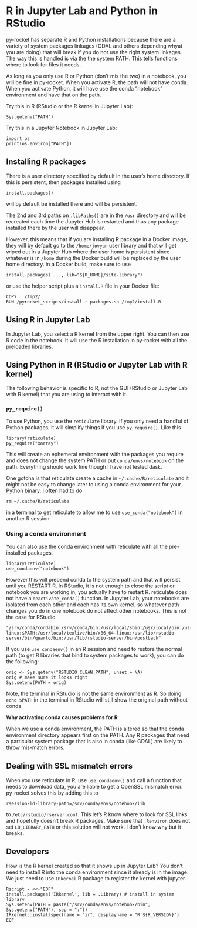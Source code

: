 # R in Jupyter Lab and Python in RStudio

py-rocket has separate R and Python installations because there are a variety of system packages linkages (GDAL and others depending whyat you are doing) that will break if you do not use the right system linkages. The way this is handled is via the the system PATH. This tells functions where to look for files it needs.

As long as you only use R or Python (don't mix the two) in a notebook, you will be fine in py-rocket. When you activate R, the path will not have conda. When you activate Python, it will have use the conda "notebook" environment and have that on the path. 

Try this in R (RStudio or the R kernel in Jupyter Lab):
```
Sys.getenv("PATH")
```
Try this in a Jupyter Notebook in Jupyter Lab:
```
import os
print(os.environ["PATH"])
```

## Installing R packages

There is a user directory specified by default in the user's home directory. If this is persistent, then packages installed using
```
install.packages()
```
will by default be installed there and will be persistent.

The 2nd and 3rd paths on `.libPaths()` are in the `/usr` directory and will be recreated each time the Jupyter Hub is restarted and thus any package installed there by the user will disappear.

However, this means that if you are installing R package in a Docker image, they will by default go to the `/home/jovyan` user library and that will get wiped out in a Jupyter Hub where the user home is persistent since whatever is in `/home` during the Docker build will be replaced by the user home directory. In a Docker build, make sure to use 
```
install.packages(...., lib="${R_HOME}/site-library")
```
or use the helper script plus a `install.R` file in your Docker file:
```
COPY . /tmp2/
RUN /pyrocket_scripts/install-r-packages.sh /tmp2/install.R
```

## Using R in Jupyter Lab

In Jupyter Lab, you select a R kernel from the upper right. You can then use R code in the notebook. It will use the R installation in py-rocket with all the preloaded libraries.

## Using Python in R (RStudio or Jupyter Lab with R kernel)

The following behavior is specific to R, not the GUI (RStudio or Jupyter Lab with R kernel) that you are using to interact with it.

### `py_require()`

To use Python, you use the `reticulate` library. If you only need a handful of Python packages, it will simplify things if you use `py_require()`.  Like this
```
library(reticulate)
py_require("xarray")
```
This will create an ephemeral environment with the packages you require and does not change the system PATH or put `conda/envs/notebook` on the path. Everything should work fine though I have not tested dask.

One gotcha is that reticulate create a cache in `~/.cache/R/reticulate` and it might not be easy to change later to using a conda environment for your Python binary. I often had to do
```
rm ~/.cache/R/reticulate
```
in a terminal to get reticulate to allow me to use `use_conda("notebook")` in another R session.

### Using a conda environment

You can also use the conda environment with reticulate with all the pre-installed packages.
```
library(reticulate)
use_condaenv("notebook")
```
However this will prepend conda to the system path and that will persist until you RESTART R. In RStudio, it is not enough to close the script or notebook you are working in; you actually have to restart R. reticulate does not have a `deactivate_conda()` function. In Jupyter Lab, your notebooks are isolated from each other and each has its own kernel, so whatever path changes you do in one notebook do not affect other notebooks. This is not the case for RStudio.
```
"/srv/conda/condabin:/srv/conda/bin:/usr/local/sbin:/usr/local/bin:/usr/sbin:/usr/bin:/usr/sbin:/usr/bin:/usr/local/texlive/bin/x86_64-linux:$PATH:/usr/local/texlive/bin/x86_64-linux:/usr/lib/rstudio-server/bin/quarto/bin:/usr/lib/rstudio-server/bin/postback"
```

If you use `use_condaenv()` in an R session and need to restore the normal path (to get R libraries that bind to system packages to work), you can do the following:
```
orig <- Sys.getenv("RSTUDIO_CLEAN_PATH", unset = NA)
orig # make sure it looks right
Sys.setenv(PATH = orig)
```

Note, the terminal in RStudio is not the same environment as R. So doing `echo $PATH` in the terminal in RStudio will still show the original path without conda.

**Why activating conda causes problems for R**

When we use a conda environment, the PATH is altered so that the conda environment directory appears first on the PATH. Any R packages that need a particular system package that is also in conda (like GDAL) are likely to throw mis-match errors.

## Dealing with SSL mismatch errors

When you use reticulate in R, use `use_condaenv()` and call a function that needs to download data, you are liable to get a OpenSSL mismatch error. py-rocket solves this by adding this to 
```
rsession-ld-library-path=/srv/conda/envs/notebook/lib
```
to `/etc/rstudio/rserver.conf`. This let's R know where to look for SSL links and hopefully doesn't break R packages. Make sure that `.Renviron` does not set `LD_LIBRARY_PATH` or this solution will not work. I don't know why but it breaks.

## Developers

How is the R kernel created so that it shows up in Jupyter Lab? You don't need to install R into the conda environment since it already is in the image. We just need to use `IRkernel` R package to register the kernel with jupyter.
```
Rscript - <<-"EOF"
install.packages('IRkernel', lib = .Library) # install in system library
Sys.setenv(PATH = paste("/srv/conda/envs/notebook/bin", Sys.getenv("PATH"), sep = ":"))
IRkernel::installspec(name = "ir", displayname = "R ${R_VERSION}")
EOF
```